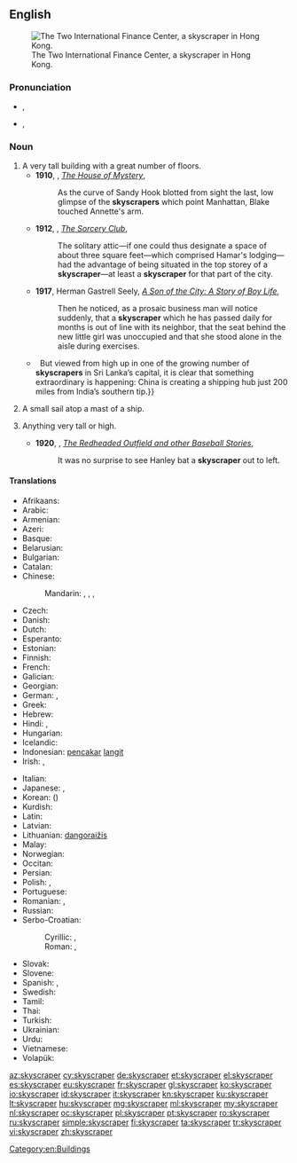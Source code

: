 ==English==
{{wikipedia}}
[[File:HK-2IFC-sj cropped.jpg|thumb|right|The Two International Finance Center, a skyscraper in Hong Kong.]]

===Pronunciation===
* {{a|UK}} {{IPA|/ˈskaɪˌskɹeɪp.ə(ɹ)/}}, {{X-SAMPA|/"skaI%skr\eIp.@(r\)/}}
* {{a|GenAm}} {{IPA|/ˈskaɪˌskɹeɪpɚ/}}, {{X-SAMPA|/"skaI%skr\eIp@`/}}

===Noun===
{{en-noun}}

# A very tall building with a great number of floors.
#* '''1910''', {{w|William Henry Irwin}}, ''[http://www.gutenberg.org/cache/epub/12678/pg12678.txt The House of Mystery]'',
#*: As the curve of Sandy Hook blotted from sight the last, low glimpse of the '''skyscrapers''' which point Manhattan, Blake touched Annette's arm.
#* '''1912''', {{w|Elliott O'Donnell}}, ''[http://www.gutenberg.org/files/14317/14317-h/14317-h.htm The Sorcery Club]'',
#*: The solitary attic—if one could thus designate a space of about three square feet—which comprised Hamar's lodging—had the advantage of being situated in the top storey of a '''skyscraper'''—at least a '''skyscraper''' for that part of the city.
#* '''1917''', Herman Gastrell Seely, ''[http://www.gutenberg.org/files/20708/20708-h/20708-h.htm A Son of the City: A Story of Boy Life]'',
#*: Then he noticed, as a prosaic business man will notice suddenly, that a '''skyscraper''' which he has passed daily for months is out of line with its neighbor, that the seat behind the new little girl was unoccupied and that she stood alone in the aisle during exercises.
#*{{quote-magazine|date=2013-06-08|volume=407|issue=8839|page=52|magazine={{w|The Economist}}
|title=[http://www.economist.com/news/international/21579039-chinas-growing-empire-ports-abroad-mainly-about-trade-not-aggression-new-masters The new masters and commanders]
|passage=From the ground, Colombo’s port does not look like much.{{...}}&nbsp; But viewed from high up in one of the growing number of '''skyscrapers''' in Sri Lanka’s capital, it is clear that something extraordinary is happening: China is creating a shipping hub just 200 miles from India’s southern tip.}}
# {{context|archaic|lang=en}} A small sail atop a mast of a ship.
# {{context|figuratively|lang=en}} Anything very tall or high.
#* '''1920''', {{w|Zane Grey}}, ''[http://www.gutenberg.org/files/385/385-h/385-h.htm The Redheaded Outfield and other Baseball Stories]'',
#*: It was no surprise to see Hanley bat a '''skyscraper''' out to left.

====Translations====
{{trans-top|tall building}}
* Afrikaans: {{t-|af|wolkekrabber}}
* Arabic: {{t-|ar|ناطحة سحاب|f|tr=naaTiHat saHaab|sc=Arab}}
* Armenian: {{t-|hy|երկնաքեր|tr=erknakʿer|sc=Armn}}
* Azeri: {{t-|az|göydələn}}
* Basque: {{t-|eu|etxeorratz}}
* Belarusian: {{t-|be|небасяг|m|tr=nebasjáh|sc=Cyrl}}
* Bulgarian: {{t-|bg|небостъргач|m|tr=nebostărgač|sc=Cyrl}}
* Catalan: {{t+|ca|gratacel|m}}
* Chinese:
*: Mandarin: {{t-|cmn|摩天大樓|sc=Hani}}, {{t-|cmn|摩天大楼|tr=mótiān dàlóu|sc=Hani}}, {{t|cmn|摩天樓|sc=Hani}}, {{t|cmn|摩天楼|tr=mótiānlóu|sc=Hani}}
* Czech: {{t+|cs|mrakodrap|m}}
* Danish: {{t+|da|skyskraber|c}}
* Dutch: {{t+|nl|wolkenkrabber|m}}
* Esperanto: {{t-|eo|nubskrapulo}}
* Estonian: {{t-|et|pilvelõhkuja}}
* Finnish: {{t+|fi|pilvenpiirtäjä}}
* French: {{t+|fr|gratte-ciel|m}}
* Galician: {{t+|gl|rañaceos|m}}
* Georgian: {{t-|ka|ცათამბჯენი|tr=tsatambjeni|sc=Geor}}
* German: {{t+|de|Wolkenkratzer|m}}, {{t+|de|Hochhaus|n}}
* Greek: {{t+|el|ουρανοξύστης|m|tr=uranoxístis}}
* Hebrew: {{t+|he|גורד שחקים|m|alt=גּוֹרֵד־שְׁחָקִים|tr=goréd-sh'khakím}}
* Hindi: {{t-|hi|गगनचुंबी इमारत|tr=gaganacumbī imārat|sc=Deva}}, {{t-|hi|गगनचुम्बी इमारत|tr=gaganacumbī imārat|sc=Deva}}
* Hungarian: {{t+|hu|felhőkarcoló}}
* Icelandic: {{t-|is|skýjakljúfur|m}}
* Indonesian: [[pencakar]] [[langit]]
* Irish: {{t-|ga|ilstórach|m}}, {{t-|ga|teach spéire|m}}
{{trans-mid}}
* Italian: {{t+|it|grattacielo|m}}
* Japanese: {{t-|ja|超高層ビル|tr=chōkōsō-biru|sc=Jpan}}, {{t-|ja|摩天楼|tr=まてんろう, matenrō|sc=Jpan}}
* Korean: {{t+|ko|마천루|tr=macheollu|sc=Kore}} ({{t+|ko|摩天樓|sc=Kore}})
* Kurdish: {{t+|ku|balexane|f}}
* Latin: {{t-|la|caeliscalpium|n}}
* Latvian: {{t-|lv|debesskrāpis}}
* Lithuanian: [[dangoraižis]]
* Malay: {{t-|ms|pencakar langit}}
* Norwegian: {{t-|no|skyskraper}}
* Occitan: {{t+|oc|gratacèl|m}}
* Persian: {{t+|fa|آسمانخراش}}
* Polish: {{t+|pl|wieżowiec|m}}, {{t+|pl|drapacz chmur|m}}
* Portuguese: {{t-|pt|arranha-céu|m}}
* Romanian: {{t-|ro|zgârie-nori}}, {{t+|ro|building|n}}
* Russian: {{t+|ru|небоскрёб|m|tr=neboskrjób}}
* Serbo-Croatian:
*: Cyrillic: {{t-|sh|небодер|m}}, {{t-|sh|облакодер|m}}
*: Roman: {{t-|sh|neboder|m}}, {{t-|sh|oblakoder|m}}
* Slovak: {{t-|sk|mrakodrap|m}}
* Slovene: {{t+|sl|nebotičnik|m}}
* Spanish: {{t+|es|rascacielos|m}}, {{t+|es|torre|f}}
* Swedish: {{t+|sv|skyskrapa|c}}
* Tamil: {{t-|ta|வானளாவி|tr=vāṅaḷāvi}}
* Thai: {{t-|th|ตึกระฟ้า|tr=tiikrafâa}}
* Turkish: {{t+|tr|gökdelen}}
* Ukrainian: {{t-|uk|хмарочос|m|tr=xmaročós|sc=Cyrl}}
* Urdu: {{t-|ur|بلند}} {{t-|ur|ترین}} {{t-|ur|عمارات}}
* Vietnamese: {{t+|vi|nhà chọc trời}}
* Volapük: {{t+|vo|silikratabumot}}
{{trans-bottom}}

{{trans-top|sail}}
{{trans-mid}}
{{trans-bottom}}

[[Category:en:Buildings]]

[[az:skyscraper]]
[[cy:skyscraper]]
[[de:skyscraper]]
[[et:skyscraper]]
[[el:skyscraper]]
[[es:skyscraper]]
[[eu:skyscraper]]
[[fr:skyscraper]]
[[gl:skyscraper]]
[[ko:skyscraper]]
[[io:skyscraper]]
[[id:skyscraper]]
[[it:skyscraper]]
[[kn:skyscraper]]
[[ku:skyscraper]]
[[lt:skyscraper]]
[[hu:skyscraper]]
[[mg:skyscraper]]
[[ml:skyscraper]]
[[my:skyscraper]]
[[nl:skyscraper]]
[[oc:skyscraper]]
[[pl:skyscraper]]
[[pt:skyscraper]]
[[ro:skyscraper]]
[[ru:skyscraper]]
[[simple:skyscraper]]
[[fi:skyscraper]]
[[ta:skyscraper]]
[[tr:skyscraper]]
[[vi:skyscraper]]
[[zh:skyscraper]]